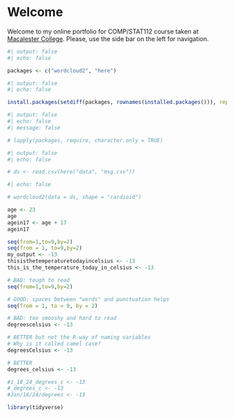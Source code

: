 # Welcome {.unnumbered}

Welcome to my online portfolio for COMP/STAT112 course taken at [Macalester College](https://www.macalester.edu/).  Please, use the side bar on the left for navigation.

```r
#| output: false
#| echo: false

packages <- c("wordcloud2", "here")
```

```r
#| output: false
#| echo: false

install.packages(setdiff(packages, rownames(installed.packages())), repos = "http://cran.us.r-project.org")
```

```r
#| output: false
#| echo: false
#| message: false

# lapply(packages, require, character.only = TRUE)
```

```r
#| output: false
#| echo: false

# ds <- read.csv(here("data", "msg.csv"))
```

```r
#| echo: false

# wordcloud2(data = ds, shape = "cardioid")
```

```r
age <- 23
age
agein17 <- age + 17
agein17
```

```r
seq(from=1,to=9,by=2)
seq(from = 1, to=9,by=2)
my_output <- -13
thisisthetemperaturetodayincelsius <- -13
this_is_the_temperature_today_in_celsius <- -13

# BAD: tough to read
seq(from=1,to=9,by=2)

# GOOD: spaces between "words" and punctuation helps
seq(from = 1, to = 9, by = 2)

# BAD: too smooshy and hard to read
degreescelsius <- -13

# BETTER but not the R-way of naming variables
# Why is it called camel case?
degreesCelsius <- -13

# BETTER
degrees_celsius <- -13

#1_18_24_degrees_c <- -13
#_degrees_c <- -13
#Jan/18/24/degrees <- -13
```

```r
library(tidyverse)
```
